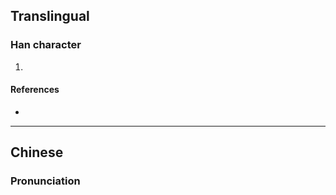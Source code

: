{{character info/new}}
==Translingual==

===Han character===
{{Han char|rn=61|rad=心|as=09|sn=12|four=94056|canj=PTLJ|ids=⿰忄革}}

# {{defn|Han|sort=心09}}

====References====
* {{Han ref|kx=0393.330|dkj=10898|dj=0730.110|hdz=42326.030|uh=6105|ud=24837|bh=D943|bd=55619}}

----

==Chinese==
{{zh-forms}}

===Pronunciation===
{{zh-pron
|m=gé
|c=gaak3
|mc=
|oc=
|ma=
|cat=
}}